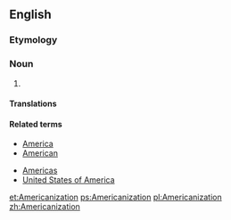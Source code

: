 ==English==

===Etymology===
{{suffix|Americanize|ation}}

===Noun===
{{en-noun}}

# {{alternative spelling of|Americanisation}}

====Translations====
{{trans-see|Americanisation}}

====Related terms====
{{rel-top|terms related to Americanization}}
*[[America]]
*[[American]]
{{rel-mid}}
*[[Americas]]
*[[United States of America]]
{{rel-bottom}}

[[et:Americanization]]
[[ps:Americanization]]
[[pl:Americanization]]
[[zh:Americanization]]